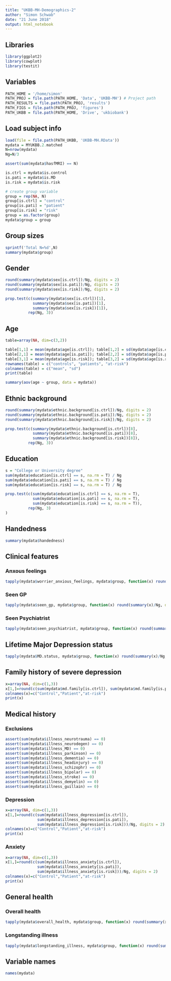 ```yaml
---
title: "UKBB-MH-Demographics-2"
author: "Simon Schwab"
date: "21 June 2018"
output: html_notebook
---
```


## Libraries
```r
library(ggplot2)
library(cowplot)
library(testit)
```

## Variables
```r
PATH_HOME = '/home/simon'
PATH_PROJ = file.path(PATH_HOME, 'Data', 'UKBB-MH') # Project path
PATH_RESULTS = file.path(PATH_PROJ, 'results')
PATH_FIGS = file.path(PATH_PROJ, 'figures')
PATH_UKBB = file.path(PATH_HOME, 'Drive', 'ukbiobank')
```

## Load subject info
```r
load(file = file.path(PATH_UKBB, 'UKBB-MH.RData'))
mydata = MYUKBB.2.matched
N=nrow(mydata)
Ng=N/3

assert(sum(mydata$hasfMRI) == N)

is.ctrl = mydata$is.control
is.pati = mydata$is.MD
is.risk = mydata$is.risk

# create group variable
group = rep(NA, N)
group[is.ctrl] = "control"
group[is.pati] = "patient"
group[is.risk] = "risk"
group = as.factor(group)
mydata$group = group
```

## Group sizes
```r
sprintf('Total N=%d',N)
summary(mydata$group)
```

## Gender
```r
round(summary(mydata$sex[is.ctrl])/Ng, digits = 2)
round(summary(mydata$sex[is.pati])/Ng, digits = 2)
round(summary(mydata$sex[is.risk])/Ng, digits = 2)

prop.test(c(summary(mydata$sex[is.ctrl])[1],
            summary(mydata$sex[is.pati])[1],
            summary(mydata$sex[is.risk])[1]),
          rep(Ng, 3))
```

## Age
```r
table=array(NA, dim=c(3,2))

table[1,1] = mean(mydata$age[is.ctrl]); table[1,2] = sd(mydata$age[is.ctrl]);
table[2,1] = mean(mydata$age[is.pati]); table[2,2] = sd(mydata$age[is.pati]);
table[3,1] = mean(mydata$age[is.risk]); table[3,2] = sd(mydata$age[is.risk]);
rownames(table) = c("controls", "patients", "at-risk")
colnames(table) = c("mean", "sd")
print(table)

summary(aov(age ~ group, data = mydata))
```

## Ethnic background
```r
round(summary(mydata$ethnic.background[is.ctrl])/Ng, digits = 2)
round(summary(mydata$ethnic.background[is.pati])/Ng, digits = 2)
round(summary(mydata$ethnic.background[is.risk])/Ng, digits = 2)

prop.test(c(summary(mydata$ethnic.background[is.ctrl])[8],
            summary(mydata$ethnic.background[is.pati])[8],
            summary(mydata$ethnic.background[is.risk])[8]),
          rep(Ng, 3))
```

## Education
```r
s = "College or University degree"
sum(mydata$education[is.ctrl] == s, na.rm = T) / Ng
sum(mydata$education[is.pati] == s, na.rm = T) / Ng
sum(mydata$education[is.risk] == s, na.rm = T) / Ng

prop.test(c(sum(mydata$education[is.ctrl] == s, na.rm = T),
            sum(mydata$education[is.pati] == s, na.rm = T),
            sum(mydata$education[is.risk] == s, na.rm = T)),
          rep(Ng, 3)
)
```

## Handedness
```r
summary(mydata$handedness)
```

## Clinical features

### Anxous feelings
```r
tapply(mydata$worrier_anxious_feelings, mydata$group, function(x) round(summary(x)/Ng, digits = 2))
```
### Seen GP
```r
tapply(mydata$seen_gp, mydata$group, function(x) round(summary(x)/Ng, digits = 2))
```

### Seen Psychiatrist
```r
tapply(mydata$seen_psychiatrist, mydata$group, function(x) round(summary(x)/Ng, digits = 2))
```

## Lifetime Major Depression status
```r
tapply(mydata$MD.status, mydata$group, function(x) round(summary(x)/Ng, digits = 2))
```

## Family history of severe depression
```r
x=array(NA, dim=c(1,3))
x[1,]=round(c(sum(mydata$md.family[is.ctrl]), sum(mydata$md.family[is.pati]), sum(mydata$md.family[is.risk]))/Ng, digits = 2)
colnames(x)=c("Control","Patient","at-risk")
print(x)
```

## Medical history

### Exclusions
```r
assert(sum(mydata$illness_neurotrauma) == 0)
assert(sum(mydata$illness_neurodegen) == 0)
assert(sum(mydata$illness_MD) == 0)
assert(sum(mydata$illness_parkinson) == 0)
assert(sum(mydata$illness_dementia) == 0)
assert(sum(mydata$illness_headinjury) == 0)
assert(sum(mydata$illness_schizophr) == 0)
assert(sum(mydata$illness_bipolar) == 0)
assert(sum(mydata$illness_stroke) == 0)
assert(sum(mydata$illness_demyelin) == 0)
assert(sum(mydata$illness_guillain) == 0)
```
### Depression
```r
x=array(NA, dim=c(1,3))
x[1,]=round(c(sum(mydata$illness_depression[is.ctrl]),
              sum(mydata$illness_depression[is.pati]),
              sum(mydata$illness_depression[is.risk]))/Ng, digits = 2)
colnames(x)=c("Control","Patient","at-risk")
print(x)
```

### Anxiety
```r
x=array(NA, dim=c(1,3))
x[1,]=round(c(sum(mydata$illness_anxiety[is.ctrl]),
              sum(mydata$illness_anxiety[is.pati]),
              sum(mydata$illness_anxiety[is.risk]))/Ng, digits = 2)
colnames(x)=c("Control","Patient","at-risk")
print(x)
```

## General health

### Overall health
```r
tapply(mydata$overall_health, mydata$group, function(x) round(summary(x)/Ng, digits = 2))
```

### Longstanding illness
```r
tapply(mydata$longstanding_illness, mydata$group, function(x) round(summary(x)/Ng, digits = 2))
```

## Variable names
```r
names(mydata)
```

